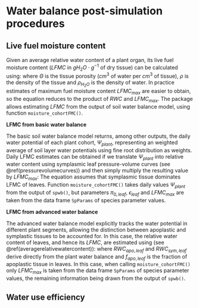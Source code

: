 # Water balance post-simulation procedures



## Live fuel moisture content

Given an average relative water content of a plant organ, its live fuel moisture content ($LFMC$ in $g H_2O \cdot g^{-1}$ of dry tissue) can be calculated using:
\begin{equation}
LFMC = RWC \cdot \Theta \cdot \frac{\rho_{H_2O}}{\rho} = RWC \cdot LFMC_{max}
\end{equation}
where $\Theta$ is the tissue porosity ($cm^3$ of water per $cm^3$ of tissue), $\rho$ is the density of the tissue and $\rho_{H_2O}$ is the density of water. In practice estimates of maximum fuel moisture content $LFMC_{max}$ are easier to obtain, so the equation reduces to the product of $RWC$ and $LFMC_{max}$. The package allows estimating $LFMC$ from the output of soil water balance model, using function `moisture_cohortFMC()`.

**LFMC from basic water balance**

The basic soil water balance model returns, among other outputs, the daily water potential of each plant cohort, $\Psi_{plant}$, representing an weighted average of soil layer water potentials using fine root distribution as weights. Daily LFMC estimates can be obtained if we translate $\Psi_{plant}$ into relative water content using symplasmic leaf pressure-volume curves (see \@ref(pressurevolumecurves)) and then simply multiply the resulting value by $LFMC_{max}$:
\begin{equation}
LFMC = RWC_{sym,leaf}(\Psi_{plant}) \cdot LFMC_{max}
\end{equation}
The equation assumes that symplasmic tissue dominates LFMC of leaves. Function `moisture_cohortFMC()` takes daily values $\Psi_{plant}$ from the output of `spwb()`, but parameters $\pi_{0,leaf}$, $\epsilon_{leaf}$ and $LFMC_{max}$ are taken from the data frame `SpParams` of species parameter values.

**LFMC from advanced water balance**

The advanced water balance model explicitly tracks the water potential in different plant segments, allowing the distinction between apoplastic and symplastic tissues to be accounted for. In this case, the relative water content of leaves, and hence its $LFMC$, are estimated using (see \@ref(averagerelativewatercontent)):
\begin{equation}
LFCM = (RWC_{apo, leaf} \cdot f_{apo, leaf} + RWC_{sym,leaf} \cdot (1 - f_{apo,leaf})) \cdot LFMC_{max}
\end{equation}
where $RWC_{apo,leaf}$ and $RWC_{sym,leaf}$ derive directly from the plant water balance and $f_{apo,leaf}$ is the fraction of apoplastic tissue in leaves. In this case, when calling `moisture_cohortFMC()` only $LFMC_{max}$ is taken from the data frame `SpParams` of species parameter values, the remaining information being drawn from the output of `spwb()`.

## Water use efficiency
